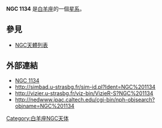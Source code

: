 {{NGCInfoBox|NGCID=NGC 1134|發現者=弗里德里希·威廉·赫歇爾|發現日期=1784年10月16日|其他編號=UGC 2365,MCG 2-8-27,ZWG 440.27|曆元=J2000.0|赤經=2時53分41.1秒
|赤緯=13°0'53"|星座=白羊座|星體=星系|星等=12.3|表面亮度=13|藍等=13.1}}

'''NGC 1134''' 是[[白羊座|白羊座]]的一個[[星系|星系]]。

== 參見 ==
* [[NGC天體列表|NGC天體列表]]

== 外部連結 ==
* [http://www.seds.org/~spider/ngc/ngc.cgi?1134 NGC 1134]{{dead link|date=2017年11月 |bot=InternetArchiveBot |fix-attempted=yes }}
* http://simbad.u-strasbg.fr/sim-id.pl?Ident=NGC%201134
* http://vizier.u-strasbg.fr/viz-bin/VizieR-S?NGC%201134{{Wayback|url=http://vizier.u-strasbg.fr/viz-bin/VizieR-S?NGC%201134 |date=20160304211058 }}
* http://nedwww.ipac.caltech.edu/cgi-bin/nph-objsearch?objname=NGC%201134{{Wayback|url=http://nedwww.ipac.caltech.edu/cgi-bin/nph-objsearch?objname=NGC%201134 |date=20191018174050 }}
{{天文學小作品}}

{{Catalogs|NGC=1134}}

[[Category:白羊座NGC天体|Category:白羊座NGC天体]]